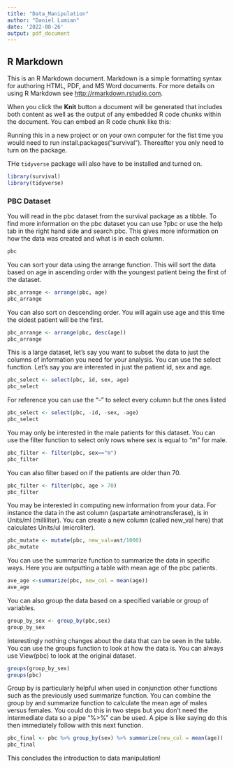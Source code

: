 ```yaml
---
title: "Data_Manipulation"
author: "Daniel Lumian"
date: '2022-08-26'
output: pdf_document
---
```


## R Markdown

This is an R Markdown document. Markdown is a simple formatting syntax for authoring HTML, PDF, and MS Word documents. For more details on using R Markdown see <http://rmarkdown.rstudio.com>.

When you click the **Knit** button a document will be generated that includes both content as well as the output of any embedded R code chunks within the document. You can embed an R code chunk like this:

Running this in a new project or on your own computer for the fist time you would need to run install.packages("survival").  Thereafter you only need to turn on the package. 

THe `tidyverse` package will also have to be installed and turned on.
```r
library(survival)
library(tidyverse)
```

### PBC Dataset

You will read in the pbc dataset from the survival package as a tibble. To find more information on the pbc dataset you can use ?pbc or use the help tab in the right hand side and search pbc.  This gives more information on how the data was created and what is in each column.
```r
pbc
```

You can sort your data using the arrange function.  This will sort the data based on age in ascending order with the youngest patient being the first of the dataset.
```r
pbc_arrange <- arrange(pbc, age) 
pbc_arrange
```
You can also sort on descending order. You will again use age and this time the oldest patient will be the first.
```r
pbc_arrange <- arrange(pbc, desc(age))
pbc_arrange
```
This is a large dataset, let's say you want to subset the data to just the columns of information you need for your analysis. You can use the select function. Let's say you are interested in just the patient id, sex and age.
```r
pbc_select <- select(pbc, id, sex, age)
pbc_select
```
For reference you can use the "-" to select every column but the ones listed
```r
pbc_select <- select(pbc, -id, -sex, -age)
pbc_select
```
You may only be interested in the male patients for this dataset. You can use the filter function to select only rows where sex is equal to "m" for male.
```r
pbc_filter <- filter(pbc, sex=="m") 
pbc_filter
```
You can also filter based on if the patients are older than 70. 
```r
pbc_filter <- filter(pbc, age > 70)
pbc_filter
```
You may be interested in computing new information from your data. For instance the data in the ast column (aspartate aminotransferase), is in Units/ml (milliliter).  You can create a new column (called new_val here) that calculates Units/ul (microliter).

```r
pbc_mutate <- mutate(pbc, new_val=ast/1000) 
pbc_mutate
```

You can use the summarize function to summarize the data in specific ways. Here you are outputting a table with mean age of the pbc patients.
```r
ave_age <-summarize(pbc, new_col = mean(age))
ave_age
```
You can also group the data based on a specified variable or group of variables.
```r
group_by_sex <- group_by(pbc,sex)
group_by_sex
```
Interestingly nothing changes about the data that can be seen in the table. You can use the groups function to look at how the data is. You can always use View(pbc) to look at the original dataset. 
```r
groups(group_by_sex)
groups(pbc)
```
Group by is particularly helpful when used in conjunction other functions such as the previously used summarize function.  You can combine the group by and summarize function to calculate the mean age of males versus females. You could do this in two steps but you don't need the intermediate data so a pipe "%>%" can be used. A pipe is like saying do this then immediately follow with this next function.
```r
pbc_final <- pbc %>% group_by(sex) %>% summarize(new_col = mean(age))
pbc_final
```
This concludes the introduction to data manipulation!